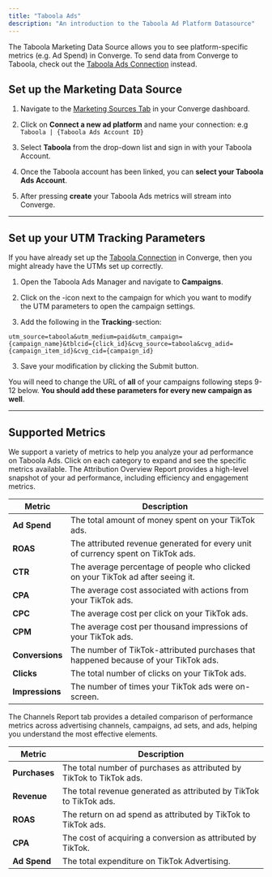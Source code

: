 ```yaml
---
title: "Taboola Ads"
description: "An introduction to the Taboola Ad Platform Datasource"
---
```



<Note> The Taboola Marketing Data Source allows you to see platform-specific metrics (e.g. Ad Spend) in Converge. 
To send data from Converge to Taboola, check out the [Taboola Ads Connection](/connections/integrations/taboola) instead.</Note>

## Set up the Marketing Data Source

1. Navigate to the [Marketing Sources Tab](https://app.runconverge.com/-/ad-platforms) in your Converge dashboard.

2. Click on **Connect a new ad platform** and name your connection: e.g `Taboola | {Taboola Ads Account ID}`

3. Select **Taboola** from the drop-down list and sign in with your Taboola Account.

4. Once the Taboola account has been linked, you can **select your Taboola Ads Account**. 

5. After pressing **create** your Taboola Ads metrics will stream into Converge.


---

## Set up your UTM Tracking Parameters

<Note> If you have already set up the [Taboola Connection](/connections/integrations/taboola) in Converge, then you might already have the UTMs set up correctly. </Note>

1. Open the Taboola Ads Manager and navigate to **Campaigns**.

2. Click on the <Icon name="pencil"/>-icon next to the campaign for which you want to modify the UTM parameters to open the campaign settings.

3. Add the following in the **Tracking**-section:

```
utm_source=taboola&utm_medium=paid&utm_campaign={campaign_name}&tblcid={click_id}&cvg_source=taboola&cvg_adid={campaign_item_id}&cvg_cid={campaign_id}
```

3. Save your modification by clicking the Submit button.

<Warning> You will need to change the URL of **all** of your campaigns following steps 9-12 below. **You should add these parameters for every new campaign as well**.  </Warning>


---

## Supported Metrics

We support a variety of metrics to help you analyze your ad performance on Taboola Ads. Click on each category to expand and see the specific metrics available.
<AccordionGroup>
<Accordion icon="chart-column" title="Overview Report">
The Attribution Overview Report provides a high-level snapshot of your ad performance, including efficiency and engagement metrics.

| Metric          | Description                                                                         |
| --------------- | ----------------------------------------------------------------------------------- |
| **Ad Spend**    | The total amount of money spent on your TikTok ads.                                 |
| **ROAS**        | The attributed revenue generated for every unit of currency spent on TikTok ads.    |
| **CTR**         | The average percentage of people who clicked on your TikTok ad after seeing it.     |
| **CPA**         | The average cost associated with actions from your TikTok ads.                      |
| **CPC**         | The average cost per click on your TikTok ads.                                      |
| **CPM**         | The average cost per thousand impressions of your TikTok ads.                       |
| **Conversions** | The number of TikTok-attributed purchases that happened because of your TikTok ads. |
| **Clicks**      | The total number of clicks on your TikTok ads.                                      |
| **Impressions** | The number of times your TikTok ads were on-screen.                                 |

</Accordion>

<Accordion icon="network-wired" title="Channels Report">
The Channels Report tab provides a detailed comparison of performance metrics across advertising channels, campaigns, ad sets, and ads, helping you understand the most effective elements.

| Metric        | Description                                                          |
| ------------- | -------------------------------------------------------------------- |
| **Purchases** | The total number of purchases as attributed by TikTok to TikTok ads. |
| **Revenue**   | The total revenue generated as attributed by TikTok to TikTok ads.   |
| **ROAS**      | The return on ad spend as attributed by TikTok to TikTok ads.        |
| **CPA**       | The cost of acquiring a conversion as attributed by TikTok.          |
| **Ad Spend**  | The total expenditure on TikTok Advertising.                         |

</Accordion>
</AccordionGroup>